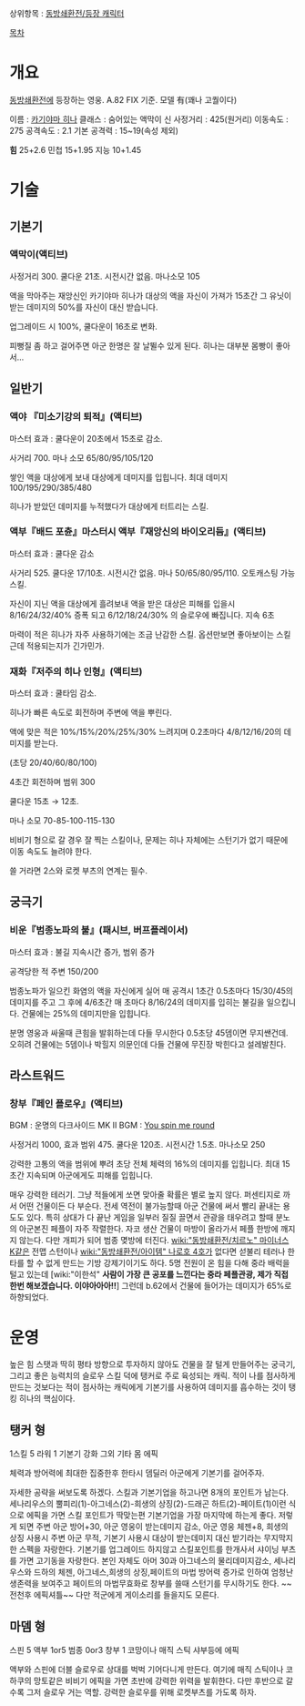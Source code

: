 상위항목 : [[동방쇄환전/등장 캐릭터]]

[[목차]]
= 개요 =

[[동방쇄환전]]에 등장하는 영웅. A.82 FIX 기준. 모델 有(꽤나 고퀄이다)

이름 : [[카기야마 히나]]
클래스 : 숨어있는 액막이 신
사정거리 : 425(원거리)
이동속도 : 275
공격속도 : 2.1
기본 공격력 : 15~19(속성 제외)

'''힘''' 25+2.6
민첩 15+1.95
지능 10+1.45

= 기술 =

== 기본기 ==

=== 액막이(액티브) ===

사정거리 300. 쿨다운 21초. 시전시간 없음. 마나소모 105

액을 막아주는 재앙신인 카기야마 히나가 대상의 액을 자신이 가져가 15초간 그 유닛이 받는 데미지의 50%를 자신이 대신 받습니다.

업그레이드 시 100%, 쿨다운이 16초로 변화.

피뻥질 좀 하고 걸어주면 아군 한명은 잘 날뛸수 있게 된다. 히나는 대부분 몸빵이 좋아서...

== 일반기 ==


=== 액야 『미소기강의 퇴적』(액티브) ===

마스터 효과 : 쿨다운이 20초에서 15초로 감소.

사거리 700. 마나 소모 65/80/95/105/120

쌓인 액을 대상에게 보내 대상에게 데미지를 입힙니다.
최대 데미지 100/195/290/385/480

히나가 받았던 데미지를 누적했다가 대상에게 터트리는 스킬.


=== 액부『배드 포츈』마스터시 액부『재앙신의 바이오리듬』(액티브) ===

마스터 효과 : 쿨다운 감소

사거리 525. 쿨다운 17/10초. 시전시간 없음. 마나 50/65/80/95/110. 오토캐스팅 가능스킬.

자신이 지닌 액을 대상에게 흘려보내 액을 받은 대상은 피해를 입을시 8/16/24/32/40% 증폭 되고 6/12/18/24/30% 의 슬로우에 빠집니다. 지속 6초

마력이 적은 히나가 자주 사용하기에는 조금 난감한 스킬. 옵션만보면 좋아보이는 스킬 근데 적용되는지가 긴가민가.


=== 재화『저주의 히나 인형』(액티브) ===

마스터 효과 : 쿨타임 감소.

히나가 빠른 속도로 회전하며 주변에 액을 뿌린다.

액에 맞은 적은 10%/15%/20%/25%/30% 느려지며 0.2초마다 4/8/12/16/20의 데미지를 받는다.

(초당 20/40/60/80/100)

4초간 회전하며 범위 300

쿨다운 15초 → 12초.

마나 소모 70-85-100-115-130

비비기 형으로 갈 경우 잘 찍는 스킬이나, 문제는 히나 자체에는 스턴기가 없기 때문에 이동 속도도 늘려야 한다.

쓸 거라면 2스와 로켓 부츠의 연계는 필수.

== 궁극기 ==

=== 비운『범종노파의 불』(패시브, 버프플레이서) ===

마스터 효과 : 불길 지속시간 증가, 범위 증가

공격당한 적 주변 150/200

범종노파가 일으킨 화염의 액을 자신에게 실어 매 공격시 1초간 0.5초마다 15/30/45의 데미지를 주고 그 후에 4/6초간 매 초마다 8/16/24의 데미지를 입히는 불길을 일으킵니다. 건물에는 25%의 데미지만을 입힙니다.

분명 영웅과 싸울때 큰힘을 발휘하는데 다들 무시한다 0.5초당 45뎀이면 무지쌘건데.
오히려 건물에는 5뎀이나 박힐지 의문인데 다들 건물에 무진장 박힌다고 설레발친다.

== 라스트워드 ==

=== 창부『페인 플로우』(액티브) ===

BGM : 운명의 다크사이드
MK II BGM : [[You spin me round]]

사정거리 1000, 효과 범위 475. 쿨다운 120초. 시전시간 1.5초. 마나소모 250

강력한 고통의 액을 범위에 뿌려 초당 전체 체력의 16%의 데미지를 입힙니다. 최대 15초간 지속되며 아군에게도 피해를 입힙니다.

매우 강력한 테러기. 그냥 적들에게 쏘면 맞아줄 확률은 별로 높지 않다. 퍼센티지로 까서 어떤 건물이든 다 부순다. 전세 역전이 불가능할때 아군 건물에 써서 빨리 끝내는 용도도 있다. 특히 상대가 다 끝난 게임을 일부러 질질 끌면서 관광을 태우려고 할때 분노의 아군본진 페플이 자주 작렬한다.
자코 생산 건물이 마방이 올라가서 페플 한방에 깨지지 않는다. 다만 개피가 되어 범종 몆방에 터진다.
[[wiki:"동방쇄환전/치르노" 마이너스 K]]같은 전맵 스턴이나 [[wiki:"동방쇄환전/아이템" 나로호 4호]]가 없다면 섣불리 테러나 한타를 할 수 없게 만드는 기방 강제기이기도 하다. 5명 전원이 온 힘을 다해 중라 배럭을 털고 있는데 [wiki:"이한석" '''사람이 가장 큰 공포를 느낀다는 중라 페플관광, 제가 직접 한번 해보겠습니다. 이야아아아!!'''] 그런데 b.62에서 건물에 들어가는 데미지가 65%로 하향되었다.

= 운영 =

높은 힘 스탯과 딱히 평타 방향으로 투자하지 않아도 건물을 잘 털게 만들어주는 궁극기, 그리고 좋은 능력치의 슬로우 스킬 덕에 탱커로 주로 육성되는 캐릭. 적이 나를 점사하게 만드는 것보다는 적이 점사하는 캐릭에게 기본기를 사용하여 데미지를 흡수하는 것이 탱킹 히나의 핵심이다.

== 탱커 형 ==

1스킬 5 라워 1 기본기 강화 그외 기타 몸 에픽

체력과 방어력에 최대한 집중한후 한타시 뎀딜러 아군에게 기본기를 걸어주자.

자세한 공략을 써보도록 하겠다. 스킬과 기본기업을 하고나면 8개의 포인트가 남는다.
세나리우스의 뿔피리(1)-아그네스(2)-희생의 상징(2)-드래곤 하트(2)-페이트(1)이런 식으로 에픽을 가면 스킬 포인트가 딱맞는편 기본기업을 가장 마지막에 하는게 좋다. 저렇게 되면 주변 아군 방어+30, 아군 영웅이 받는데미지 감소, 아군 영웅 체젠+8, 희생의 상징 사용시 주변 아군 무적, 기본기 사용시 대상이 받는데미지 대신 받기라는 무지막지한 스펙을 자랑한다. 기본기를 업그레이드 하지않고 스킬포인트를 한개사서 샤이닝 부츠를 가면 고기동을 자랑한다. 본인 자체도 아머 30과 아그네스의 물리데미지감소, 세나리우스와 드하의 체젠, 아그네스,희생의 상징,페이트의 마법 방어력 증가로 인하여 엄청난 생존력을 보여주고 페이트의 마법무효화로 창부를 쓸때 스턴기를 무시하기도 한다. ~~전천후 에픽셔틀~~ 다만 적군에게 게이소리를 들을지도 모른다. 

== 마뎀 형 ==

스핀 5 액부 1or5 범종 0or3 창부 1 코망이나 매직 스틱 샤부등에 에픽

액부와 스핀에 더블 슬로우로 상대를 벅벅 기어다니게 만든다. 여기에 매직 스틱이나 코하쿠의 망토같은 비비기 에픽을 가면 초반에 강력한 위력을 발휘한다.
다만 후반으로 갈수록 그저 슬로우 거는 역할.
강력한 슬로우를 위해 로켓부츠를 가도록 하자.


